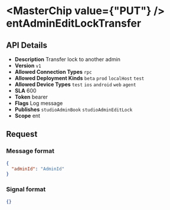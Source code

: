 
# <MasterChip value={"PUT"} /> entAdminEditLockTransfer

## API Details

- **Description** Transfer lock to another admin
- **Version** `v1`
- **Allowed Connection Types** `rpc` 
- **Allowed Deployment Kinds** `beta` `prod` `localHost` `test` 
- **Allowed Device Types** `test` `ios` `android` `web` `agent` 
- **SLA** 600
- **Token** bearer
- **Flags** Log message
- **Publishes** `studioAdminBook` `studioAdminEditLock` 
- **Scope** ent


## Request

### Message format

```json
{
  "adminId": "AdminId"
}
```

### Signal format

```json
{}
```

